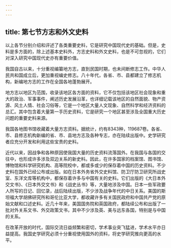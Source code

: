 ```yaml
---
---
---
```

title: 第七节方志和外文史料
---



以上各节分别介绍和评述了各类重要史料，它是研究中国现代史的基础。但是，史料是多方面的，除上述基本史料外，方志史料和外文史料，也是不可忽视的，它们对深入研究中国现代史亦有重要价值。

我国自古以来，十分重视编纂地方志，直到民国时期，也未间断修志工作。中华人民共和国成立后，更加重视编史修志。八十年代，各省、市、县都建立了修志机构，新编地方志的工作在全国各地蓬勃展开。

地方志以地区为范围，收录该地区各方面的资料，它不仅包括该地区社会现象和重大的政治、军事事件，阐述历史发展沿革，也详细记载该地区的自然面貌、物产资源、风土人情、社会习俗等，它是一个地区大量人文现象、自然科学和经济资料的总汇。其中包含着大量第一手历史资料，它是研究一个地区甚至涉及全国重大历史问题的重要史料来源。

我国各地图书馆收藏着大量方志资料。据统计，约有8343种，119687卷。各省、市、县修志机构新编的省、市、县地方志及各种专志，亦在陆续出版中。史学研究者应充分开发和利用这些宝贵的史料。

近代以来，因战争和各种原因使我国大量的历史资料流落国外。在我国与各国的交往中，也形成许多涉及双边关系的新史料。因此，在许多国家的档案馆、图书馆、博物馆和科学研究机构、高等院校中，都或多或少的保存着中国的历史资料。不少史料在国外已经公布或出版。如在日本外务省外交史料馆、防卫厅防卫研究所战史室、东洋文库等机构中，都保存着许多与中国有关的史料。它们出版的《大日本外交文书》、《日本外交文书》和《战史丛书》等，大量地涉及中国。日本一些军政要人所写的日记、回忆录，战后陆续出版，不少涉及战争年代的中日关系。美国的斯坦福大学胡佛研究所和哥伦比亚大学，都收藏许多有关国民政府和中国共产党的原始文献和口述史料。近几十年来，美国国务院和英国政府，都陆续公布和出版了一批对外关系文书、外交政策文书，其中不少涉及英、美与远东各国，特别是与中国的关系。

在改革开放的时代，国际交流日益频繁和密切，学术事业突飞猛进，学术水平亦日益提高。我国史学研究必须十分重视使用国外的资料，将史学研究推向更高的水平。